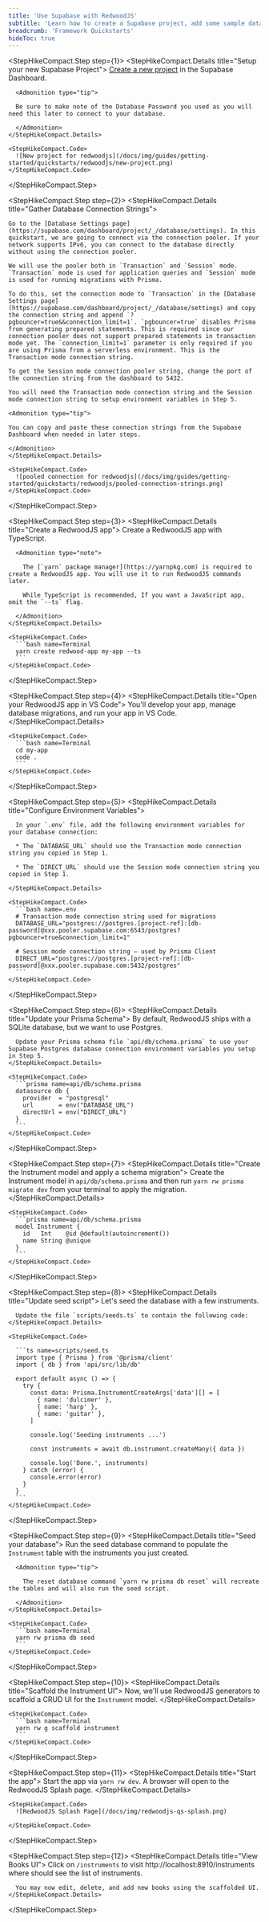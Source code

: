 ```yaml
---
title: 'Use Supabase with RedwoodJS'
subtitle: 'Learn how to create a Supabase project, add some sample data to your database using Prisma migration and seeds, and query the data from a RedwoodJS app.'
breadcrumb: 'Framework Quickstarts'
hideToc: true
---
```


<StepHikeCompact>

  <StepHikeCompact.Step step={1}>
    <StepHikeCompact.Details title="Setup your new Supabase Project">
      [Create a new project](https://supabase.com/dashboard) in the Supabase Dashboard.

      <Admonition type="tip">

      Be sure to make note of the Database Password you used as you will need this later to connect to your database.

      </Admonition>
    </StepHikeCompact.Details>

    <StepHikeCompact.Code>
      ![New project for redwoodjs](/docs/img/guides/getting-started/quickstarts/redwoodjs/new-project.png)
    </StepHikeCompact.Code>

  </StepHikeCompact.Step>

  <StepHikeCompact.Step step={2}>
    <StepHikeCompact.Details title="Gather Database Connection Strings">

    Go to the [Database Settings page](https://supabase.com/dashboard/project/_/database/settings). In this quickstart, we are going to connect via the connection pooler. If your network supports IPv6, you can connect to the database directly without using the connection pooler.

    We will use the pooler both in `Transaction` and `Session` mode. `Transaction` mode is used for application queries and `Session` mode is used for running migrations with Prisma.

    To do this, set the connection mode to `Transaction` in the [Database Settings page](https://supabase.com/dashboard/project/_/database/settings) and copy the connection string and append `?pgbouncer=true&&connection_limit=1`. `pgbouncer=true` disables Prisma from generating prepared statements. This is required since our connection pooler does not support prepared statements in transaction mode yet. The `connection_limit=1` parameter is only required if you are using Prisma from a serverless environment. This is the Transaction mode connection string.

    To get the Session mode connection pooler string, change the port of the connection string from the dashboard to 5432.

    You will need the Transaction mode connection string and the Session mode connection string to setup environment variables in Step 5.

    <Admonition type="tip">

    You can copy and paste these connection strings from the Supabase Dashboard when needed in later steps.

    </Admonition>
    </StepHikeCompact.Details>

    <StepHikeCompact.Code>
      ![pooled connection for redwoodjs](/docs/img/guides/getting-started/quickstarts/redwoodjs/pooled-connection-strings.png)
    </StepHikeCompact.Code>

  </StepHikeCompact.Step>

  <StepHikeCompact.Step step={3}>
    <StepHikeCompact.Details title="Create a RedwoodJS app">
      Create a RedwoodJS app with TypeScript.

      <Admonition type="note">

        The [`yarn` package manager](https://yarnpkg.com) is required to create a RedwoodJS app. You will use it to run RedwoodJS commands later.

        While TypeScript is recommended, If you want a JavaScript app, omit the `--ts` flag.

      </Admonition>
    </StepHikeCompact.Details>

    <StepHikeCompact.Code>
      ```bash name=Terminal
      yarn create redwood-app my-app --ts
      ```
    </StepHikeCompact.Code>

  </StepHikeCompact.Step>

  <StepHikeCompact.Step step={4}>
    <StepHikeCompact.Details title="Open your RedwoodJS app in VS Code">
      You'll develop your app, manage database migrations, and run your app in VS Code.
    </StepHikeCompact.Details>

    <StepHikeCompact.Code>
      ```bash name=Terminal
      cd my-app
      code .
      ```
    </StepHikeCompact.Code>

  </StepHikeCompact.Step>

  <StepHikeCompact.Step step={5}>
    <StepHikeCompact.Details title="Configure Environment Variables">

      In your `.env` file, add the following environment variables for your database connection:

      * The `DATABASE_URL` should use the Transaction mode connection string you copied in Step 1.

      * The `DIRECT_URL` should use the Session mode connection string you copied in Step 1.

    </StepHikeCompact.Details>

    <StepHikeCompact.Code>
      ```bash name=.env
      # Transaction mode connection string used for migrations
      DATABASE_URL="postgres://postgres.[project-ref]:[db-password]@xxx.pooler.supabase.com:6543/postgres?pgbouncer=true&connection_limit=1"

      # Session mode connection string — used by Prisma Client
      DIRECT_URL="postgres://postgres.[project-ref]:[db-password]@xxx.pooler.supabase.com:5432/postgres"
      ```
    </StepHikeCompact.Code>

  </StepHikeCompact.Step>

  <StepHikeCompact.Step step={6}>
    <StepHikeCompact.Details title="Update your Prisma Schema">
      By default, RedwoodJS ships with a SQLite database, but we want to use Postgres.

      Update your Prisma schema file `api/db/schema.prisma` to use your Supabase Postgres database connection environment variables you setup in Step 5.
    </StepHikeCompact.Details>

    <StepHikeCompact.Code>
      ```prisma name=api/db/schema.prisma
      datasource db {
        provider  = "postgresql"
        url       = env("DATABASE_URL")
        directUrl = env("DIRECT_URL")
      }
      ```
    </StepHikeCompact.Code>

  </StepHikeCompact.Step>

  <StepHikeCompact.Step step={7}>
    <StepHikeCompact.Details title="Create the Instrument model and apply a schema migration">
      Create the Instrument model in `api/db/schema.prisma` and then run `yarn rw prisma migrate dev` from your terminal to apply the migration.
    </StepHikeCompact.Details>

    <StepHikeCompact.Code>
      ```prisma name=api/db/schema.prisma
      model Instrument {
        id   Int    @id @default(autoincrement())
        name String @unique
      }
      ```
    </StepHikeCompact.Code>

  </StepHikeCompact.Step>

  <StepHikeCompact.Step step={8}>
    <StepHikeCompact.Details title="Update seed script">
      Let's seed the database with a few instruments.

      Update the file `scripts/seeds.ts` to contain the following code:
    </StepHikeCompact.Details>

    <StepHikeCompact.Code>

      ```ts name=scripts/seed.ts
      import type { Prisma } from '@prisma/client'
      import { db } from 'api/src/lib/db'

      export default async () => {
        try {
          const data: Prisma.InstrumentCreateArgs['data'][] = [
            { name: 'dulcimer' },
            { name: 'harp' },
            { name: 'guitar' },
          ]

          console.log('Seeding instruments ...')

          const instruments = await db.instrument.createMany({ data })

          console.log('Done.', instruments)
        } catch (error) {
          console.error(error)
        }
      }
      ```
    </StepHikeCompact.Code>

  </StepHikeCompact.Step>

  <StepHikeCompact.Step step={9}>
    <StepHikeCompact.Details title="Seed your database">
      Run the seed database command to populate the `Instrument` table with the instruments you just created.

      <Admonition type="tip">

        The reset database command `yarn rw prisma db reset` will recreate the tables and will also run the seed script.

      </Admonition>
    </StepHikeCompact.Details>

    <StepHikeCompact.Code>
      ```bash name=Terminal
      yarn rw prisma db seed
      ```
    </StepHikeCompact.Code>

  </StepHikeCompact.Step>

  <StepHikeCompact.Step step={10}>
    <StepHikeCompact.Details title="Scaffold the Instrument UI">
      Now, we'll use RedwoodJS generators to scaffold a CRUD UI for the `Instrument` model.
    </StepHikeCompact.Details>

    <StepHikeCompact.Code>
      ```bash name=Terminal
      yarn rw g scaffold instrument
      ```
    </StepHikeCompact.Code>

  </StepHikeCompact.Step>

  <StepHikeCompact.Step step={11}>
    <StepHikeCompact.Details title="Start the app">
      Start the app via `yarn rw dev`. A browser will open to the RedwoodJS Splash page.
    </StepHikeCompact.Details>

    <StepHikeCompact.Code>
      ![RedwoodJS Splash Page](/docs/img/redwoodjs-qs-splash.png)

    </StepHikeCompact.Code>

  </StepHikeCompact.Step>

  <StepHikeCompact.Step step={12}>
    <StepHikeCompact.Details title="View Books UI">
      Click on `/instruments` to visit http://localhost:8910/instruments where should see the list of instruments.

      You may now edit, delete, and add new books using the scaffolded UI.
    </StepHikeCompact.Details>

  </StepHikeCompact.Step>
</StepHikeCompact>
